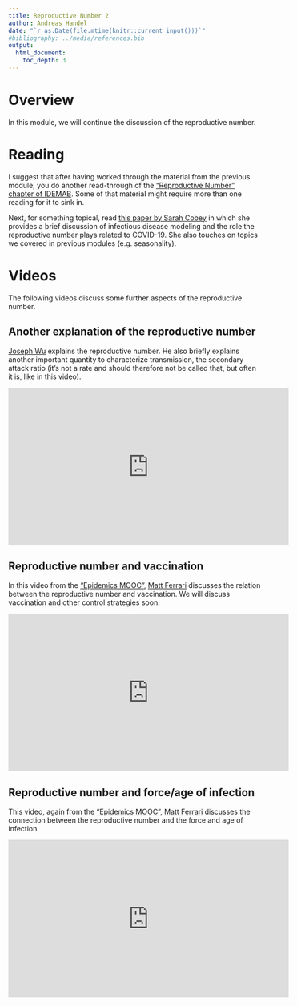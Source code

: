 ```yaml
---
title: Reproductive Number 2 
author: Andreas Handel
date: "`r as.Date(file.mtime(knitr::current_input()))`"
#bibliography: ../media/references.bib
output: 
  html_document:
    toc_depth: 3
---
```



# Overview
In this module, we will continue the discussion of the reproductive number. 


# Reading

I suggest that after having worked through the material from the previous module, you do another read-through of the ["Reproductive Number" chapter of IDEMAB](https://andreashandel.github.io/IDEMAbook/R0.html). Some of that material might require more than one reading for it to sink in.

Next, for something topical, read [this paper by Sarah Cobey](./media/cobey20science.pdf) in which she provides a brief discussion of infectious disease modeling and the role the reproductive number plays related to COVID-19. She also touches on topics we covered in previous modules (e.g. seasonality).


# Videos

The following videos discuss some further aspects of the reproductive number.

## Another explanation of the reproductive number 

[Joseph Wu](https://sph.hku.hk/en/about-us/faculty-and-staff/academic-staff/wu,-tsz-kei-joseph) explains the reproductive number. He also briefly explains another important quantity to characterize transmission, the secondary attack ratio (it's not a rate and should therefore not be called that, but often it is, like in this video). 

<p>
<iframe width="560" height="315" src="https://www.youtube.com/embed/NI8IuF7QJy4" frameborder="0" allowfullscreen></iframe>
</p>


## Reproductive number and vaccination
In this video from the ["Epidemics MOOC"](https://www.coursera.org/learn/epidemics), [Matt Ferrari](https://theferrarilab.squarespace.com/) discusses the relation between the reproductive number and vaccination. We will discuss vaccination and other control strategies soon.

<p>
<iframe width="560" height="315" src="https://www.youtube.com/embed/EzShDUWww9A" frameborder="0" allowfullscreen></iframe>
</p>


## Reproductive number and force/age of infection
This video, again from the ["Epidemics MOOC"](https://www.coursera.org/learn/epidemics), [Matt Ferrari](https://theferrarilab.squarespace.com/) discusses the connection between the reproductive number and the force and age of infection.

<p>
<iframe width="560" height="315" src="https://www.youtube.com/embed/dj1DiqA4Lvg" frameborder="0" allowfullscreen></iframe>
</p>



